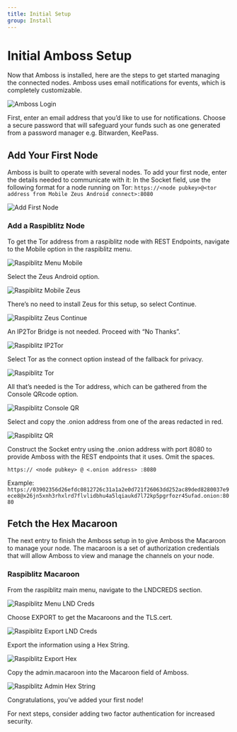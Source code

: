 ```yaml
---
title: Initial Setup
group: Install
---
```


# Initial Amboss Setup
Now that Amboss is installed, here are the steps to get started managing the connected nodes. Amboss uses email notifications for events, which is completely customizable.
 
![Amboss Login](/assets/docs/raspiblitz/AmbossLogin.png) 
 
First, enter an email address that you’d like to use for notifications. Choose a secure password that will safeguard your funds such as one generated from a password manager e.g. Bitwarden, KeePass.
 
## Add Your First Node
Amboss is built to operate with several nodes. To add your first node, enter the details needed to communicate with it:
In the Socket field, use the following format for a node running on Tor:
`https://<node pubkey>@<tor address from Mobile Zeus Android connect>:8080`
 
![Add First Node](/assets/docs/raspiblitz/AddYourFirstNode.png)
 
### Add a Raspiblitz Node
To get the Tor address from a raspiblitz node with REST Endpoints, navigate to the Mobile option in the raspiblitz menu.

![Raspiblitz Menu Mobile](/assets/docs/raspiblitz/ras-menu-mobile.png)
 
Select the Zeus Android option.

![Raspiblitz Mobile Zeus](/assets/docs/raspiblitz/ras-mobile-zeus.png)
 
There’s no need to install Zeus for this setup, so select Continue.

![Raspiblitz Zeus Continue](/assets/docs/raspiblitz/ras-zeus-continue.png)
 
An IP2Tor Bridge is not needed. Proceed with “No Thanks”.

![Raspiblitz IP2Tor](/assets/docs/raspiblitz/ras-zeus-IP2Tor.png)
 
Select Tor as the connect option instead of the fallback for privacy.

![Raspiblitz Tor](/assets/docs/raspiblitz/ras-mobile-Tor.png)
 
All that’s needed is the Tor address, which can be gathered from the Console QRcode option.

![Raspiblitz Console QR](/assets/docs/raspiblitz/ras-consoleQR.png)
 
Select and copy the .onion address from one of the areas redacted in red.
 
![Raspiblitz QR](/assets/docs/raspiblitz/ras-consoleQR-redacted.png)

Construct the Socket entry using the .onion address with port 8080 to provide Amboss with the REST endpoints that it uses. Omit the spaces.

`https:// <node pubkey> @ <.onion address> :8080 `

Example: `https://03902356d26efdc0812726c31a1a2e0d721f26063dd252ac89ded8280037e9ece8@x26jn5xnh3rhxlrd7flvlidbhu4a5lqiaukd7l72kp5pgrfozr45ufad.onion:8080`

## Fetch the Hex Macaroon

The next entry to finish the Amboss setup in to give Amboss the Macaroon to manage your node. The macaroon is a set of authorization credentials that will allow Amboss to view and manage the channels on your node.

### Raspiblitz Macaroon

From the raspiblitz main menu, navigate to the LNDCREDS section.

![Raspiblitz Menu LND Creds](/assets/docs/raspiblitz/ras-menu-LNDcreds.png)

Choose EXPORT to get the Macaroons and the TLS.cert.

![Raspiblitz Export LND Creds](/assets/docs/raspiblitz/ras-LNDcreds-export.png)

Export the information using a Hex String.

![Raspiblitz Export Hex](/assets/docs/raspiblitz/ras-LNDcreds-hex.png)

Copy the admin.macaroon into the Macaroon field of Amboss.

![Raspiblitz Admin Hex String](/assets/docs/raspiblitz/ras-LNDcreds-admin.png)

Congratulations, you've added your first node!

For next steps, consider adding two factor authentication for increased security.
